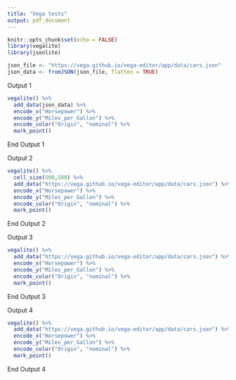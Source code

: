 ```yaml
---
title: "Vega tests"
output: pdf_document
---
```


```r
knitr::opts_chunk$set(echo = FALSE)
library(vegalite)
library(jsonlite)
```

```r
json_file <- "https://vega.github.io/vega-editor/app/data/cars.json"
json_data <- fromJSON(json_file, flatten = TRUE)


```


Output 1

```r
vegalite() %>% 
  add_data(json_data) %>% 
  encode_x("Horsepower") %>% 
  encode_y("Miles_per_Gallon") %>% 
  encode_color("Origin", "nominal") %>% 
  mark_point()


```
End Output 1

Output 2

```r
vegalite() %>% 
  cell_size(500,500) %>%
  add_data("https://vega.github.io/vega-editor/app/data/cars.json") %>% 
  encode_x("Horsepower") %>% 
  encode_y("Miles_per_Gallon") %>% 
  encode_color("Origin", "nominal") %>% 
  mark_point()
```
End Output 2

Output 3


```r
vegalite() %>% 
  add_data("https://vega.github.io/vega-editor/app/data/cars.json") %>% 
  encode_x("Horsepower") %>% 
  encode_y("Miles_per_Gallon") %>% 
  encode_color("Origin", "nominal") %>% 
  mark_point()
```
End Output 3

Output 4


```r
vegalite() %>% 
  add_data("https://vega.github.io/vega-editor/app/data/cars.json") %>% 
  encode_x("Horsepower") %>% 
  encode_y("Miles_per_Gallon") %>% 
  encode_color("Origin", "nominal") %>% 
  mark_point()
```
End Output 4